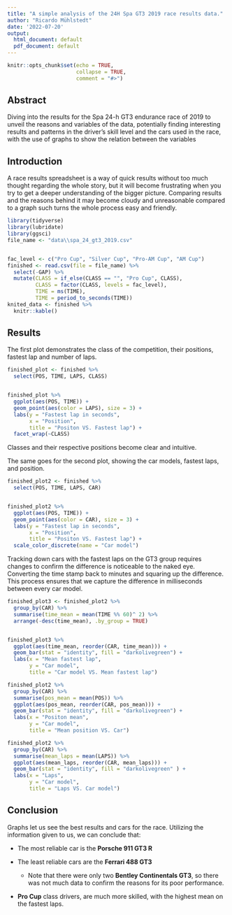 ```yaml
---
title: "A simple analysis of the 24H Spa GT3 2019 race results data."
author: "Ricardo Mühlstedt"
date: '2022-07-20'
output:
  html_document: default
  pdf_document: default
---
```


```r
knitr::opts_chunk$set(echo = TRUE,
                      collapse = TRUE,
                      comment = "#>")
```

## Abstract

Diving into the results for the Spa 24-h GT3 endurance race of 2019 to unveil the reasons and variables of the data, potentially finding interesting results and patterns in the driver's skill level and the cars used in the race, with the use of graphs to show the relation between the variables

## Introduction

A race results spreadsheet is a way of quick results without too much thought regarding the whole story, but it will become frustrating when you try to get a deeper understanding of the bigger picture. Comparing results and the reasons behind it may become cloudy and unreasonable compared to a graph such turns the whole process easy and friendly.

```r
library(tidyverse)
library(lubridate)
library(ggsci)
file_name <- "data\\spa_24_gt3_2019.csv"


fac_level <- c("Pro Cup", "Silver Cup", "Pro-AM Cup", "AM Cup")
finished <- read.csv(file = file_name) %>%
  select(-GAP) %>%
  mutate(CLASS = if_else(CLASS == "", "Pro Cup", CLASS),
         CLASS = factor(CLASS, levels = fac_level),
         TIME = ms(TIME),
         TIME = period_to_seconds(TIME))
knited_data <- finished %>%
  knitr::kable()
```

## Results

The first plot demonstrates the class of the competition, their positions, fastest lap and number of laps.

```r
finished_plot <- finished %>%
  select(POS, TIME, LAPS, CLASS)


finished_plot %>%
  ggplot(aes(POS, TIME)) +
  geom_point(aes(color = LAPS), size = 3) +
  labs(y = "Fastest lap in seconds",
       x = "Position",
       title = "Positon VS. Fastest lap") +
  facet_wrap(~CLASS)
```

Classes and their respective positions become clear and intuitive.

The same goes for the second plot, showing the car models, fastest laps, and position.

```r
finished_plot2 <- finished %>%
  select(POS, TIME, LAPS, CAR)


finished_plot2 %>%
  ggplot(aes(POS, TIME)) +
  geom_point(aes(color = CAR), size = 3) +
  labs(y = "Fastest lap in seconds",
       x = "Position",
       title = "Positon VS. Fastest lap") +
  scale_color_discrete(name = "Car model")
```

Tracking down cars with the fastest laps on the GT3 group requires changes to confirm the difference is noticeable to the naked eye. Converting the time stamp back to minutes and squaring up the difference. This process ensures that we capture the difference in milliseconds between every car model.

```r
finished_plot3 <- finished_plot2 %>%
  group_by(CAR) %>%
  summarise(time_mean = mean(TIME %% 60)^ 2) %>%
  arrange(-desc(time_mean), .by_group = TRUE)


finished_plot3 %>%
  ggplot(aes(time_mean, reorder(CAR, time_mean))) +
  geom_bar(stat = "identity", fill = "darkolivegreen") +
  labs(x = "Mean fastest lap",
       y = "Car model",
       title = "Car model VS. Mean fastest lap") 
```

```r
finished_plot2 %>%
  group_by(CAR) %>%
  summarise(pos_mean = mean(POS)) %>%
  ggplot(aes(pos_mean, reorder(CAR, pos_mean))) +
  geom_bar(stat = "identity", fill = "darkolivegreen") +
  labs(x = "Positon mean",
       y = "Car model",
       title = "Mean position VS. Car")

```

```r
finished_plot2 %>%
  group_by(CAR) %>%
  summarise(mean_laps = mean(LAPS)) %>%
  ggplot(aes(mean_laps, reorder(CAR, mean_laps))) +
  geom_bar(stat = "identity", fill = "darkolivegreen" ) +
  labs(x = "Laps",
       y = "Car model",
       title = "Laps VS. Car model")
```

## Conclusion
Graphs let us see the best results and cars for the race.
Utilizing the information given to us, we can conclude that:
 
 * The most reliable car is the __Porsche 911 GT3 R__
 
 * The least reliable cars are the __Ferrari 488 GT3__
 
   * Note that there were only two __Bentley Continentals GT3__, so there was not much data to confirm the reasons for its poor performance.
 
 * __Pro Cup__ class drivers, are much more skilled, with the highest mean on the fastest laps.
 

